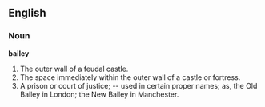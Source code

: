 ==English==

===Noun===

'''bailey'''

#The outer wall of a feudal castle.
#The space immediately within the outer wall of a castle or fortress.
#A prison or court of justice; -- used in certain proper names; as, the Old Bailey in London; the New Bailey in Manchester.